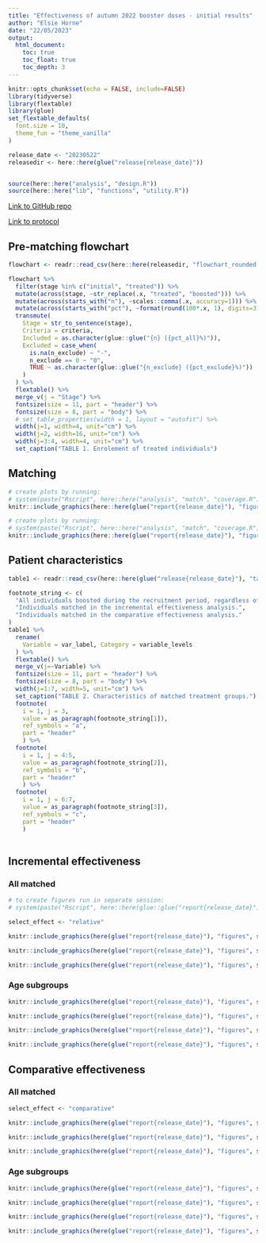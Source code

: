 ```yaml
---
title: "Effectiveness of autumn 2022 booster doses - initial results"
author: "Elsie Horne"
date: "22/05/2023"
output: 
  html_document:
    toc: true
    toc_float: true
    toc_depth: 3
---
```


```r
knitr::opts_chunk$set(echo = FALSE, include=FALSE)
library(tidyverse)
library(flextable)
library(glue)
set_flextable_defaults(
  font.size = 10,
  theme_fun = "theme_vanilla"
)

release_date <- "20230522"
releasedir <- here::here(glue("release{release_date}"))


source(here::here("analysis", "design.R"))
source(here::here("lib", "functions", "utility.R"))
```

[Link to GitHub repo](https://github.com/opensafely/booster-effectiveness-autumn-2022) 

[Link to protocol](https://docs.google.com/document/d/1Kr3a8JrasO6ho4QIB8Pg1NNRuMbRnYz1/edit#heading=h.m8u98xsm344w)

## Pre-matching flowchart

```r
flowchart <- readr::read_csv(here::here(releasedir, "flowchart_rounded.csv"))
```

```r
flowchart %>%
  filter(stage %in% c("initial", "treated")) %>%
  mutate(across(stage, ~str_replace(.x, "treated", "boosted"))) %>%
  mutate(across(starts_with("n"), ~scales::comma(.x, accuracy=1))) %>%
  mutate(across(starts_with("pct"), ~format(round(100*.x, 1), digits=3))) %>%
  transmute(
    Stage = str_to_sentence(stage),
    Criteria = criteria,
    Included = as.character(glue::glue("{n} ({pct_all}%)")),
    Excluded = case_when(
      is.na(n_exclude) ~ "-",
      n_exclude == 0 ~ "0",
      TRUE ~ as.character(glue::glue("{n_exclude} ({pct_exclude}%)"))
    )
  ) %>%
  flextable() %>%
  merge_v(j = "Stage") %>%
  fontsize(size = 11, part = "header") %>%
  fontsize(size = 8, part = "body") %>%
  # set_table_properties(width = 1, layout = "autofit") %>%
  width(j=1, width=4, unit="cm") %>%
  width(j=2, width=16, unit="cm") %>%
  width(j=3:4, width=4, unit="cm") %>%
  set_caption("TABLE 1. Enrolement of treated individuals")
```

## Matching

```r
# create plots by running:
# system(paste("Rscript", here::here("analysis", "match", "coverage.R"), "relative"))
knitr::include_graphics(here::here(glue("report{release_date}"), "figures", "relative", "coverage_count.png"))
```

```r
# create plots by running:
# system(paste("Rscript", here::here("analysis", "match", "coverage.R"), "comparative"))
knitr::include_graphics(here::here(glue("report{release_date}"), "figures", "comparative", "coverage_count.png"))
```

## Patient characteristics

```r
table1 <- readr::read_csv(here::here(glue("release{release_date}"), "table1_rounded.csv"))
```

```r
footnote_string <- c(
  "All individuals boosted during the recruitment period, regardless of matching status.",
  "Individuals matched in the incremental effectiveness analysis.",
  "Individuals matched in the comparative effectiveness analysis."
)
table1 %>%
  rename(
    Variable = var_label, Category = variable_levels
  ) %>%
  flextable() %>%
  merge_v(j=~Variable) %>%
  fontsize(size = 11, part = "header") %>%
  fontsize(size = 8, part = "body") %>%
  width(j=1:7, width=5, unit="cm") %>%
  set_caption("TABLE 2. Characteristics of matched treatment groups.") %>%
  footnote(
    i = 1, j = 3,
    value = as_paragraph(footnote_string[1]),
    ref_symbols = "a",
    part = "header"
    ) %>%
  footnote(
    i = 1, j = 4:5,
    value = as_paragraph(footnote_string[2]),
    ref_symbols = "b",
    part = "header"
    ) %>%
  footnote(
    i = 1, j = 6:7,
    value = as_paragraph(footnote_string[3]),
    ref_symbols = "c",
    part = "header"
    )
  
```

## Incremental effectiveness
### All matched

```r
# to create figures run in separate session:
# system(paste("Rscript", here::here(glue::glue("report{release_date}"), "figures.R"), release_date))
```

```r
select_effect <- "relative"
```

```r
knitr::include_graphics(here(glue("report{release_date}"), "figures", select_effect, glue("km_{select_effect}_all.png")))
```

```r
knitr::include_graphics(here(glue("report{release_date}"), "figures", select_effect, glue("km_{select_effect}_all_28.png")))
```


```r
knitr::include_graphics(here(glue("report{release_date}"), "figures", select_effect, glue("cox_{select_effect}_all.png")))
```

### Age subgroups

```r
knitr::include_graphics(here(glue("report{release_date}"), "figures", select_effect, glue("km_{select_effect}_50-64.png")))
```

```r
knitr::include_graphics(here(glue("report{release_date}"), "figures", select_effect, glue("km_{select_effect}_65-74.png")))
```

```r
knitr::include_graphics(here(glue("report{release_date}"), "figures", select_effect, glue("km_{select_effect}_75+.png")))
```

```r
knitr::include_graphics(here(glue("report{release_date}"), "figures", select_effect, glue("cox_{select_effect}_age.png")))
```

## Comparative effectiveness
### All matched

```r
select_effect <- "comparative"
```

```r
knitr::include_graphics(here(glue("report{release_date}"), "figures", select_effect, glue("km_{select_effect}_all.png")))
```

```r
knitr::include_graphics(here(glue("report{release_date}"), "figures", select_effect, glue("km_{select_effect}_all_28.png")))
```


```r
knitr::include_graphics(here(glue("report{release_date}"), "figures", select_effect, glue("cox_{select_effect}_all.png")))
```

### Age subgroups

```r
knitr::include_graphics(here(glue("report{release_date}"), "figures", select_effect, glue("km_{select_effect}_50-64.png")))
```

```r
knitr::include_graphics(here(glue("report{release_date}"), "figures", select_effect, glue("km_{select_effect}_65-74.png")))
```

```r
knitr::include_graphics(here(glue("report{release_date}"), "figures", select_effect, glue("km_{select_effect}_75+.png")))
```

```r
knitr::include_graphics(here(glue("report{release_date}"), "figures", select_effect, glue("cox_{select_effect}_age.png")))
```
